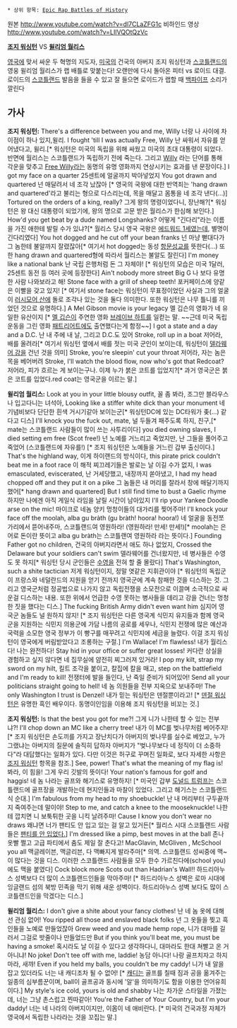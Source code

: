  * 상위 항목: [[Epic Rap Battles of History]]
{{{#!html
<iframe width="560" height="315" src="//www.youtube.com/embed/dl7CLaZFG1c" frameborder="0" allowfullscreen></iframe>
}}}

원본 http://www.youtube.com/watch?v=dl7CLaZFG1c
비하인드 영상 http://www.youtube.com/watch?v=LIlVQOtQzVc

'''[[조지 워싱턴]]''' VS '''[[윌리엄 월리스]]'''

[[영국]]에 맞서 싸운 두 혁명의 지도자, [[미국]]의 건국의 아버지 조지 워싱턴과 [[스코틀랜드]]의 영웅 윌리엄 월리스가 랩 배틀로 맞붙는다! 오랜만에 다시 돌아온 피터 vs 로이드 대결. 로이드의 [[스코틀랜드]] 발음을 들을 수 있고 잘 들으면 로이드가 랩할 때 [[백파이프]] 소리가 깔린다

== 가사 ==
'''조지 워싱턴:'''
There's a difference between you and me, Willy
너랑 나 사이에 차이점이 하나 있지,윌리.
I fought 'till I was actually Free, Willy
난 싸워서 자유를 얻어냈다고, 윌리.[* 워싱턴은 미국의 독립을 위해 싸웠고 미국의 초대 대통령이 되었다. 반면에 월리스는 스코틀랜드가 독립하기 전에 죽는다. 그리고 [[윌리|Willy]] 라는 단어를 통해 각운을 맞추고 [[프리 윌리|Free Willy]]라는 동명의 유명 영화까지 연상시키는 효과를 낸 문장이다.]
I got my face on a quarter
25센트에 얼굴까지 박아넣었지
You got drawn and quartered
넌 매달려서 네 조각 났잖아 [* 영국의 국왕에 대한 반역죄는 'hang drawn and quartered'라고 불리는 형으로 다스리는데, 목을 매달고 몸통을 네 조각 낸다(...)]
Tortured on the orders of a king, really?
그게 왕의 명령이었다니, 장난해?[* 워싱턴은 왕 대신 대통령이 되었기에, 왕의 명으로 고문 받은 월리스가 한심해 보인다.]
How'd you get beat by a dude named Longshanks?
어떻게 "긴다리"라는 이름을 가진 애한테 발릴 수가 있냐?[* 월리스 당시 영국 국왕은 [[에드워드 1세]]였는데, 별명이 긴다리였다]
You hot dogged and he cut off your bean franks
넌 마냥 뻗대다가 그 놈한테 불알까지 잘렸잖아[* 여기서 hot dogged는 동성 [[항문성교]]를 뜻한다(...) 또한 hang drawn and quartered형에 따라서 월리스는 불알도 잘린다]
I'm money like a national bank
난 국립 은행처럼 돈 그 자체야! [* 워싱턴의 모습은 미국 1달러, 25센트 동전 등 여러 곳에 등장한다]
Ain't nobody more street Big G
나 보다 유명한 사람 나와보라고 해!
Stone face with a grill of sheep teeth!
포커페이스에 양같은 이빨을 갖고 있지! [* 여기서 stone face는 워싱턴이 무표정이었던 사실과 그의 얼굴이 [[러시모어 산]]에 돌로 조각나 있는 것을 둘다 의미한다. 또한 워싱턴은 나무 틀니를 끼었던 것으로 유명하다.]
A Mel Gibson movie is your legacy
멜 깁슨의 영화가 네 유일한 유산이지 [* [[멜 깁슨]]이 주연한 영화 [[브레이브 하트]]를 일컫는 말. ~~근데 미국 독립운동을 그린 영화 [[패트리어트]]에도 출연했다는게 함정~~]
I got a state and a day and a D.C.
난 내 주에 내 날, 그리고 D.C.도 있어
Stroke, roll up in a boat
저어라, 배를 올려라[* 여기서 워싱턴 옆에서 배를 젓는 미국 군인이 보이는데, 워싱턴이 [[델라웨어 강]]을 건넌 것을 의미]
Stroke, you're sleepin' cut your throat
저어라, 자는 놈은 목을 베어버려
Stroke, I'll watch the blood flow, now who's got that Redcoat?
저어라, 피가 흐르는 게 보이는구나. 이제 누가 붉은 코트를 입었지?[* 과거 영국군은 붉은 코트를 입었다.red coat는 영국군을 이르는 말.]

'''윌리엄 월리스:'''
Look at you in your little blousy outfit,
꼴 좀 봐라, 조그만 블라우스나 입고다니는 녀석아,
Looking like a stiffer white dick than your monument
네 기념비보다 단단한 흰색 거시기같아 보이는군[* 워싱턴DC에 있는 DC타워가 좆(...) 같다고 디스]
I'll knock you the fuck out, mate, 
널 두들겨 패주도록 하지, 친구,[* mate는 스코틀랜드 사람들이 많이 쓰는 사투리이다]
you died owning slaves, I died setting em free (Scot free!)
넌 노예를 거느리고 죽었지만, 난 그들을 풀어주고 죽었어 (스코틀랜드에 자유를!) [* 조지 워싱턴은 노예들을 거느린 갑부 출신이다.]
That's the highland way, 
이게 하이랜드의 방식이다,
this pirate prick couldn't beat me in a foot race
이 해적 찌끄레기들은 발로는 날 이길 수가 없지,
I was emasculated, eviscerated, 
난 거세당했고, 내장까지 쏟아냈고,
I had my head chopped off and they put it on a pike
그 놈들은 내 머리를 잘라서 창에 매달기까지 했어[* hang drawn and quartered]
But I still find time to bust a Gaelic rhyme
하지만 나에겐 아직 게일식 라임을 날릴 시간이 남아있지
I'll rip your Yankee Doodle arse on the mic!
마이크로 네놈 양키 멍청이들의 대가리를 찢어주마!
I'll knock your face off the moolah, alba gu bràth (gu bràth! hoora! hoora!)
네 얼굴을 동전쪼가리에서 뜯어내주마, 스코틀랜드여 영원하라! (영원하라! 만세! 만세!)[* moolah는 은어로 돈이란 뜻이고 alba gu bràth는 스코틀랜여 영원하라 라는 뜻이다.]
Founding Father got no children,
건국의 아버지라면서 애도 하나 없었지,
Crossed the Delaware but your soldiers can't swim
델라웨어를 건너왔지만, 네 병사들은 수영도 못 하지[* 워싱턴 당시 군인들은 [[수영]]을 전혀 할 줄 몰랐다]
That's Washington, such a shite tactician
저게 워싱턴이지, 정말 엿같은 지휘관이야 [* 워싱턴의 독립군이 프랑스와 네덜란드의 지원을 얻기 전까지 영국군에 계속 참패한 것을 디스하는 것. 그리고 영국군처럼 정공법으로 나가지 않고 독립전쟁을 소모전으로 이끌며 소극적으로 싸운걸 디스하는 내용. 또한 위에서 언급한 수영 못하는 병사들을 데리고 강을 건너는 멍청한 짓을 했다는 디스.]
The fucking British Army didn't even want him
심지어 영국군 놈들도 널 원하지 않지! [* 조지 워싱턴은 다른 영국계 식민지 유지들과 함께 영국군을 지원하는 식민지 의용군에 가담 나름의 공로를 세우나, 식민지 전쟁에 많은 예산과 국력을 소모한 영국 정부가 이 빵구를 매꾸려고 식민지에 세금을 늘렸다. 이걸 조지 워싱턴이 영국에게 버림받았다고 조롱하는 구절.]
I'm Wallace! I'm flawless!
내가 월리스다! 나는 완전하다!
Stay hid in your office or suffer great losses!
커다란 상실을 경험하고 싶지 않다면 네 집무실에 얌전히 찌그러져 있거라!
I pop my kilt, strap my sword on my hilt, 
킬트 조각을 붙이고, 칼집에 칼을 매고,
step on the battlefield and I'm ready to kill!
전쟁터에 발을 들인다, 난 죽일 준비가 되어있어!
Send all your politicians straight going to hell!
네 놈 의원들을 전부 지옥으로 보내주마!
The only Washington I trust is Denzel!
내가 믿는 워싱턴은 덴절뿐이라고! [* [[덴절 워싱턴]]은 유명한 흑인 배우이다. 동명이인임을 이용해 조지 워싱턴을 비꼬는 것.]

'''조지 워싱턴:'''
Is that the best you got for me?!
그게 니가 나한테 할 수 있는 전부냐?!
I'll chop down an MC like a cherry tree!
내가 이 MC를 벚나무처럼 베어주지![* 조지 워싱턴은 손도끼를 가지고 장난치다가 아버지의 벚나무를 실수로 베었고, 누가 그랬냐는 아버지의 질문에 솔직히 답하자 아버지가 "벚나무보다 네 정직이 더 소중하다"라 대답했다는 일화가 있다. 다만 이것은 허구로 꾸며진 일화로, 보다 자세한 사항은 [[조지 워싱턴]] 항목을 참조.] 
See, power! That's what the meaning of my flag is!
봐라, 이 힘을! 그게 우리 깃발의 뜻이다! 
Your nation's famous for golf and haggis!
네 놈 나라는 골프와 해기스로 유명하지! [* 미국인 갑부 [[도널드 트럼프]]는 스코틀랜드에 골프장을 개발하는데 현지인들과 마찰이 있었다. 그리고 해기스는 스코틀랜드식 순대.]
I'm fabulous from my head to my shoebuckle!
난 내 머리부터 구두끝까지 죽여주는데 말이야!
Step to me, and catch a knee to the mooseknuckle!
나한테 깝치면 니 보툭튀한 곳을 니킥 날려주마!
Cause I know you don't wear no draws
왜냐면 너가 팬티도 안 입고 있는 걸 알고 있거든[* 월리스 시대 스코틀랜드 사람들은 [[노팬티|팬티를 안 입었다.]]]
I'm dressed like a pimp, best moves in at the ball
존나 옷빨 쩔고 고급 파티에서 춤도 제일 잘 춘다고!
MacGlavin, McGliven , McSchool you all
맥글레이븐, 맥글리븐, 다 맥빠지게 발라주마[* 의역. 스코틀랜드 성씨중에 맥~ 이 많다는 것을 디스. 이러한 스코틀랜드 사람들을 모두 한수 가르친다에(school you)에도 맥을 붙였다]
Cock block more Scots out than Hadrian's Wall!!
하드리아누스 성벽보다 더 많이 스코틀랜드인들을 막아주마! [* 하드리아누스 성벽은 로마 시대에 잉글랜드 섬의 북방 민족을 막기 위해 새운 성벽이다. 하드리아누스 성벽 보다도 많이 스코틀랜드인을 막겠다는 디스.]
 

'''윌리엄 월리스:'''
I don't give a shite about your fancy clothes!
난 네 놈 옷에 대해선 관심 없어!
You ripped all those and enslaved black folks
넌 그 옷들을 찢고 흑인들을 노예로 만들었잖아
Grew weed and you made hemp rope,
니가 대마를 길러서 그걸로 밧줄이나 만들었드만
But if you think you'll beat me, you must be having a smoke!
혹시라도 날 이길 수 있다고 생각하다니, 대마라도 한대 쳐빨고 온 거 아니냐!
No joke! Don't tee off with me, laddie!
농담 아니다! 나랑 골프치자고 하지 마라, 새꺄!
Even if you held my balls, you couldn't be my caddy!
니가 내 알을 잡고 있더라도 너는 내 캐디조차 될 수 없어! [* [[캐디]]는 골프를 칠때 짐과 공을 옮겨주는 일종의 심부름꾼이며, ball이 골프공과 동시에 '알'을 의미하기도 함을 이용한 언어유희이다.]
My style's ice cold, yours is old and shabby
나는 차가운 스타일을 가졌는데, 너는 그냥 촌스럽고 찐따같아!
You're the Father of Your Country, but I'm your daddy!
너는 네 나라의 아버지이지만, 이몸이 네 애비란다. [* 미국의 건국과정 자체가 영국에서 독립한 나라라는 것을 꼬집는 말.]
